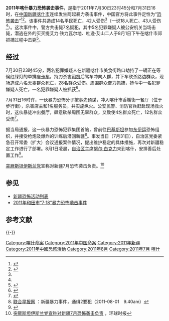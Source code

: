 {{UTC+8}}

'''2011年喀什暴力恐怖袭击事件'''，是指于2011年7月30日23时45分和7月31日16时，在[[中华人民共和国|中国]][[新疆|新疆]][[喀什市|喀什市]]连续发生两起暴力袭击事件，中国官方将此事件定性为“[[恐怖袭击|恐怖袭击]]”<ref name=":0">{{Cite web|title=新疆的反恐、去极端化斗争与人权保障|url=http://www.xinhuanet.com/politics/2019-03/18/c_1124247196.htm|accessdate=2020-12-12|author=|date=|format=|work=|publisher=[[新华网|新华网]]|language=zh|archive-date=2019-05-26|archive-url=https://web.archive.org/web/20190526122204/http://www.xinhuanet.com/politics/2019-03/18/c_1124247196.htm|dead-url=no}}</ref><ref name=":1">{{Cite web|title=喀什两袭死18人 当局称事件是由国外培训的恐怖分子所为|url=https://www.rfi.fr/cn/中国/20110801-喀什两袭死18人-影响扩至二百公里外县城|accessdate=2020-12-12|author=|date=2011-08-01|format=|work=|publisher=[[法国国际广播电台|法国国际广播电台]]|language=zh|archive-date=2020-09-26|archive-url=https://web.archive.org/web/20200926183752/https://www.rfi.fr/cn/%E4%B8%AD%E5%9B%BD/20110801-%E5%96%80%E4%BB%80%E4%B8%A4%E8%A2%AD%E6%AD%BB18%E4%BA%BA-%E5%BD%B1%E5%93%8D%E6%89%A9%E8%87%B3%E4%BA%8C%E7%99%BE%E5%85%AC%E9%87%8C%E5%A4%96%E5%8E%BF%E5%9F%8E|dead-url=no}}</ref>。该事件共造成14名平民死亡，42人受伤<ref name=":0" />（一说18人死亡、43人受伤<ref name=":1" />）。这次事件中，警方共击毙7名疑犯，其中5名犯罪嫌疑人被公安机关当场击毙，潜逃在外的买买提艾力·铁力瓦尔地、吐逊·艾山二人于8月1日下午在喀什市郊抓捕过程中击毙<ref>{{Cite web |url=http://news.ifeng.com/mainland/special/kashi730/content-3/detail_2011_08/02/8100413_0.shtml |title=凤凰卫视：喀什暴力恐怖案两名在逃人员被公安机关当场就地正法（2011年08月02日 01:26） |accessdate=2011年8月3日 |archive-date=2019年2月14日 |archive-url=https://web.archive.org/web/20190214073828/http://news.ifeng.com/mainland/special/kashi730/content-3/detail_2011_08/02/8100413_0.shtml |dead-url=no }}</ref>。

== 经过 ==
7月30日23时45分，两名犯罪嫌疑人在新疆喀什市美食街路口劫持了一辆正在等候红绿灯的单排座[[卡车|卡车]]，持刀杀害[[司机|司机]]后驾车冲向人群，并下车砍杀路边群众，现场造成六名无辜群众死亡，28名群众受伤。周围群众奋力抓捕，搏斗中一名犯罪嫌疑人死亡，一名犯罪嫌疑人被抓获<ref>{{Cite web|title=新疆2嫌犯杀司机劫汽车撞人致7死28伤|url=https://china.huanqiu.com/article/9CaKrnJrOpa|accessdate=|author=|date=2011-07-31|format=|publisher=[[人民网|人民网]]|agency=环球网|language=|archive-date=2020-01-07|archive-url=https://web.archive.org/web/20200107111156/https://china.huanqiu.com/article/9CaKrnJrOpa|dead-url=no}}</ref>。

7月31日16时许，一伙暴力恐怖分子按事先预谋，冲入喀什市香榭街一餐厅（位于步行街），杀害店主和1名服务员，并实施纵火。公安民警、消防官兵赶赴现场救火时，这伙暴徒冲出餐厅，肆意砍杀周围无辜群众，又致使4名群众死亡，12名群众受伤<ref>{{Cite web |url=http://www.zhgpl.com/doc/1017/8/4/8/101784815.html?coluid=7&kindid=0&docid=101784815&mdate=0801113725 |title=中国新闻网：新疆喀什暴力事件，群众拿棍棒自卫（2011-08-01 11:37:48） |accessdate=2011-08-01 |archive-date=2016-03-04 |archive-url=https://web.archive.org/web/20160304132243/http://www.zhgpl.com/doc/1017/8/4/8/101784815.html?coluid=7&kindid=0&docid=101784815&mdate=0801113725 |dead-url=no }}</ref>。

据当局通报，这一伙暴力恐怖犯罪集团首脑，曾前往[[巴基斯坦|巴基斯坦]]参加[[东突厥斯坦伊斯兰运动|东伊运]]恐怖组织，并接受枪炮及爆炸的训练后潜回新疆<ref>[http://realtime.zaobao.com/2011/08/110801_05.shtml 联合早报网] {{Webarchive|url=https://archive.is/20120714213026/http://realtime.zaobao.com/2011/08/110801_05.shtml |date=2012-07-14 }}：新疆暴力事件，通缉2要犯（2011-08-01　9.40am）</ref>。事发当日（7月31日），自治区党委紧急召开常委（扩大）会议通报案件情况，提出维护稳定的具体措施，再次对新疆稳定工作进行了部署。8月1日凌晨，[[新疆维吾尔自治区|自治区]]主席[[努尔·白克力|努尔·白克力]]来到喀什，安排善后处置工作<ref>{{Cite web |url=http://news.ifeng.com/mainland/special/kashi730/content-3/detail_2011_08/02/8100610_0.shtml |title=凤凰卫视：新疆自治区主席赴喀什部署暴力恐怖犯罪处置工作（2011年08月02日 00:56） |accessdate=2011年8月3日 |archive-date=2019年11月29日 |archive-url=https://web.archive.org/web/20191129181754/http://news.ifeng.com/mainland/special/kashi730/content-3/detail_2011_08/02/8100610_0.shtml |dead-url=no }}</ref>。

[[东突厥斯坦伊斯兰运动|突厥斯坦伊斯兰党]]宣称对新疆7月恐怖袭击负责。<ref>[http://news.qq.com/a/20110912/000510.htm 突厥斯坦伊斯兰党宣称对新疆7月恐怖袭击负责] {{Wayback|url=http://news.qq.com/a/20110912/000510.htm |date=20200807123432 }}，环球时报</ref>

== 参见 ==

* [[新疆恐怖活動列表|新疆恐怖活动列表]]
* [[2011年和田市“7·18”暴力恐怖袭击事件|2011年和田市“7·18”暴力恐怖袭击事件]]

== 参考文献 ==
{{Reflist|2}}

{{-}}
{{新疆维吾尔自治区暴力恐怖活动和反恐行动|胡}}

[[Category:喀什命案|Category:喀什命案]]
[[Category:2011年中国命案|Category:2011年中国命案]]
[[Category:2011年新疆|Category:2011年新疆]]
[[Category:2011年中國恐怖活動|Category:2011年中國恐怖活動]]
[[Category:2011年8月|Category:2011年8月]]
[[Category:2011年7月|Category:2011年7月]]
[[Category:新疆恐怖活动|喀什]]